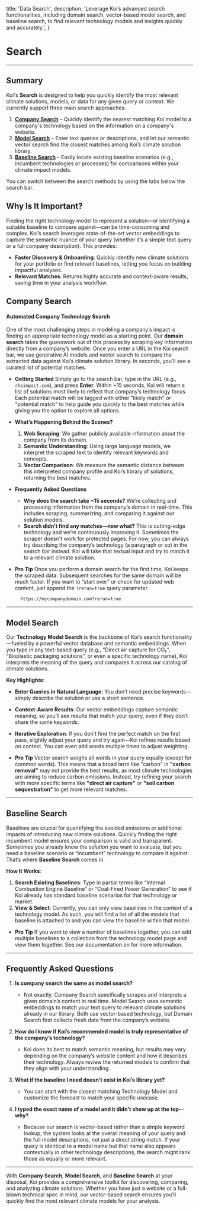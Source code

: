 

  title: 'Data Search',
  description: 'Leverage Koi’s advanced search functionalities, including domain search, vector-based model search, and baseline search, to find relevant technology models and insights quickly and accurately.',
}

# Search

<PageInformationalData lastModified={lastModified} />

---

<ImageZoom
src={image1}
alt="Koi Search Image 1"
caption="Example search displaying technology model search results."
/>

## Summary

Koi's **Search** is designed to help you quickly identify the most relevant climate solutions, models, or data for any given query or context. We currently support three main search approaches:

1. **[Company Search](#company-search)** – Quickly identify the nearest matching Koi model to a company's technology based on the information on a company's website.
2. **[Model Search](#model-search)** – Enter text queries or descriptions, and let our semantic vector search find the closest matches among Koi’s climate solution library.
3. **[Baseline Search](#baseline-search)** – Easily locate existing baseline scenarios (e.g., incumbent technologies or processes) for comparisons within your climate impact models.

You can switch between the search methods by using the tabs below the search bar.

## Why Is It Important?

Finding the right technology model to represent a solution—or identifying a suitable baseline to compare against—can be time-consuming and complex. Koi’s search leverages state-of-the-art vector embeddings to capture the semantic nuance of your query (whether it’s a simple text query or a full company description). This provides:

- **Faster Discovery & Onboarding**: Quickly identify new climate solutions for your portfolio or find relevant baselines, letting you focus on building impactful analyses.
- **Relevant Matches**: Returns highly accurate and context-aware results, saving time in your analysis workflow.

## Company Search

<ImageZoom
src={image2}
alt="Koi Search 2"
caption="Example of company search using a domain."
/>

#### Automated Company Technology Search
One of the most challenging steps in modeling a company’s impact is finding an appropriate technology model as a starting point. Our **domain search** takes the guesswork out of this process by scraping key information directly from a company’s website. Once you enter a URL in the Koi search bar, we use generative AI models and vector search to compare the extracted data against Koi’s climate solution library. In seconds, you’ll see a curated list of potential matches.

- **Getting Started**
  Simply go to the search bar, type in the URL (e.g., `rhoimpact.com`), and press **Enter**. Within ~15 seconds, Koi will return a list of solutions most likely to reflect that company’s technology focus. Each potential match will be tagged with either "likely match" or "potential match" to help guide you quickly to the best matches while giving you the option to explore all options.

- **What’s Happening Behind the Scenes?**
  1. **Web Scraping**: We gather publicly available information about the company from its domain.
  2. **Semantic Understanding**: Using large language models, we interpret the scraped text to identify relevant keywords and concepts.
  3. **Vector Comparison**: We measure the semantic distance between this interpreted company profile and Koi’s library of solutions, returning the best matches.

- **Frequently Asked Questions**
  - **Why does the search take ~15 seconds?**
    We’re collecting and processing information from the company’s domain in real-time. This includes scraping, summarizing, and comparing it against our solution models.
  - **Search didn’t find any matches—now what?**
    This is cutting-edge technology and we’re continuously improving it. Sometimes the scraper doesn't work for protected pages. For now, you can always try describing the company’s technology (a paragraph or so) in the search bar instead. Koi will take that textual input and try to match it to a relevant climate solution.

- **Pro Tip**
  Once you perform a domain search for the first time, Koi keeps the scraped data. Subsequent searches for the same domain will be much faster. If you want to “start over” or check for updated web content, just append the `?rerun=true` query parameter.
  ```plaintext
    https://mycompanydomain.com?rerun=true
    ```

---

## Model Search

Our **Technology Model Search** is the backbone of Koi’s search functionality—fueled by a powerful vector database and semantic embeddings. When you type in any text-based query (e.g., “Direct air capture for CO₂”, “Bioplastic packaging solutions”, or even a specific technology name), Koi interprets the meaning of the query and compares it across our catalog of climate solutions.

**Key Highlights**:

- **Enter Queries in Natural Language**: You don’t need precise keywords—simply describe the solution or use a short sentence.
- **Context-Aware Results**: Our vector embeddings capture semantic meaning, so you’ll see results that match your query, even if they don’t share the same keywords.
- **Iterative Exploration**: If you don’t find the perfect match on the first pass, slightly adjust your query and try again—Koi refines results based on context. You can even add words multiple times to adjust weighting.

- **Pro Tip**
Vector search weighs all words in your query equally (except for common words). This means that a broad term like "carbon" in **"carbon removal"** may not provide the best results, as most climate technologies are aiming to reduce carbon emissions. Instead, try refining your search with more specific terms like **"direct air capture"** or **"soil carbon sequestration"** to get more relevant matches.


---

## Baseline Search

<ImageZoom
src={image3}
alt="Koi Search Image 3"
caption="Example of baseline search resulting in models that use that baseline."
/>

Baselines are crucial for quantifying the avoided emissions or additional impacts of introducing new climate solutions. Quickly finding the right incumbent model ensures your comparison is valid and transparent. Sometimes you already know the *solution* you want to evaluate, but you need a baseline scenario or “incumbent” technology to compare it against. That’s where **Baseline Search** comes in.

**How It Works**:

1. **Search Existing Baselines**: Type in partial terms like “Internal Combustion Engine Baseline” or “Coal-Fired Power Generation” to see if Koi already has standard baseline scenarios for that technology or market.
2. **View & Select**: Currently, you can only view baselines in the context of a technology model. As such, you will find a list of all the models that baseline is attached to and you can view the baseline within that model.

- **Pro Tip**
If you want to view a number of baselines together, you can add multiple baselines to a collection from the technology model page and view them together. See our documentation on <InternalLink route="collections" linkText="Collections" /> for more information.

---

## Frequently Asked Questions

1. **Is company search the same as model search?**
   - Not exactly. Company Search specifically scrapes and interprets a given domain’s content in real time. Model Search uses semantic embeddings to match your text query to relevant climate solutions already in our library. Both use vector-based technology, but Domain Search first collects fresh data from the company’s website.

2. **How do I know if Koi’s recommended model is truly representative of the company’s technology?**
   - Koi does its best to match semantic meaning, but results may vary depending on the company’s website content and how it describes their technology. Always review the returned models to confirm that they align with your understanding.

3. **What if the baseline I need doesn’t exist in Koi’s library yet?**
   - You can start with the closest matching Technology Model and customize the forecast to match your specific usecase.

4. **I typed the exact name of a model and it didn't show up at the top-- why?**
   - Because our search is vector-based rather than a simple keyword lookup, the system looks at the overall meaning of your query and the full model descriptions, not just a direct string match. If your query is identical to a model name but that name also appears contextually in other technology descriptions, the search might rank those as equally or more relevant.

---

With **Company Search**, **Model Search**, and **Baseline Search** at your disposal, Koi provides a comprehensive toolkit for discovering, comparing, and analyzing climate solutions. Whether you have just a website or a full-blown technical spec in mind, our vector-based search ensures you’ll quickly find the most relevant climate models for your analysis.
